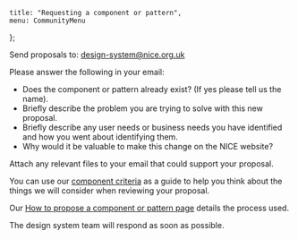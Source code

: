 
	title: "Requesting a component or pattern",
	menu: CommunityMenu
};

Send proposals to: [design-system@nice.org.uk](mailto:design-system@nice.org.uk)

Please answer the following in your email:

- Does the component or pattern already exist? (If yes please tell us the name).
- Briefly describe the problem you are trying to solve with this new proposal.
- Briefly describe any user needs or business needs you have identified and how you went about identifying them.
- Why would it be valuable to make this change on the NICE website?

Attach any relevant files to your email that could support your proposal.

You can use our [component criteria](/community/component-criteria) as a guide to help you think about the things we will consider when reviewing your proposal.

Our [How to propose a component or pattern page](/community/proposing-a-component) details the process used.

The design system team will respond as soon as possible.


